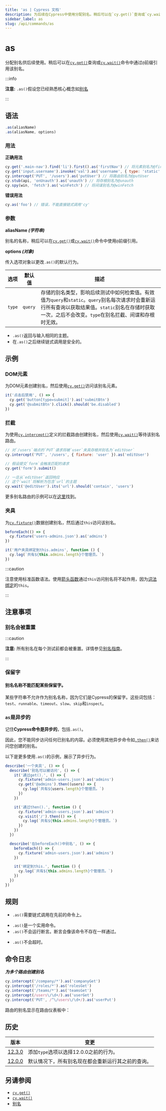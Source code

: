 ```yaml
---
title: 'as | Cypress 文档'
description: 为后续在Cypress中使用分配别名。稍后可以在`cy.get()`查询或`cy.wait()`命令中通过`@`前缀引用该别名。
sidebar_label: as
slug: /api/commands/as
---
```


<ProductHeading product="app" />

# as

分配别名供后续使用。稍后可以在[`cy.get()`](/api/commands/get)查询或[`cy.wait()`](/api/commands/wait)命令中通过`@`前缀引用该别名。

:::info

**注意:** `.as()`假设您已经熟悉核心概念如[别名](/app/core-concepts/variables-and-aliases)

:::

## 语法

```javascript
.as(aliasName)
.as(aliasName, options)
```

### 用法

<Icon name="check-circle" color="green" /> **正确用法**

```javascript
cy.get('.main-nav').find('li').first().as('firstNav') // 将元素别名为@firstNav
cy.get('input.username').invoke('val').as('username', { type: 'static' }) // 创建别名时引用该值的静态别名
cy.intercept('PUT', '/users').as('putUser') // 将路由别名为@putUser
cy.stub(api, 'onUnauth').as('unauth') // 将存根别名为@unauth
cy.spy(win, 'fetch').as('winFetch') // 将间谍别名为@winFetch
```

<Icon name="exclamation-triangle" color="red" /> **错误用法**

```javascript
cy.as('foo') // 错误，不能直接链式调用'cy'
```

### 参数

<Icon name="angle-right" /> **aliasName _(字符串)_**

别名的名称，稍后可以在[`cy.get()`](/api/commands/get)或[`cy.wait()`](/api/commands/wait)命令中使用`@`前缀引用。

<Icon name="angle-right" /> **options _(对象)_**

传入选项对象以更改`.as()`的默认行为。

| 选项 | 默认值 | 描述                                                                                                                                                                                                                                                                                                                                                                                 |
| ------ | ------- | ------------------------------------------------------------------------------------------------------------------------------------------------------------------------------------------------------------------------------------------------------------------------------------------------------------------------------------------------------------------------------------------- |
| `type` | `query` | 存储的别名类型，影响后续测试中如何检索值。有效值为`query`和`static`。`query`别名每次请求时会重新运行所有查询以获取结果值。`static`别名在存储时获取一次，之后不会改变。`type`在别名拦截、间谍和存根时无效。 |

<HeaderYields />

- `.as()`返回与输入相同的主题。
- 在`.as()`之后继续链式调用是安全的。

## 示例

### DOM元素

为DOM元素创建别名，然后使用[`cy.get()`](/api/commands/get)访问该别名元素。

```javascript
it('点击后禁用', () => {
  cy.get('button[type=submit]').as('submitBtn')
  cy.get('@submitBtn').click().should('be.disabled')
})
```

### 拦截

为使用[`cy.intercept()`](/api/commands/intercept)定义的拦截路由创建别名，然后使用[`cy.wait()`](/api/commands/wait)等待该别名路由。

```javascript
// 对`/users`端点的`PUT`请求将被`user`夹具存根并别名为`editUser`
cy.intercept('PUT', '/users', { fixture: 'user' }).as('editUser')

// 假设提交`form`会触发匹配的请求
cy.get('form').submit()

// 一旦从`editUser`返回响应
// 这个`wait`将解析为包含`url`的主题
cy.wait('@editUser').its('url').should('contain', 'users')
```

更多别名路由的示例可以在[这里](/api/commands/intercept#Aliasing-an-intercepted-route)找到。

### 夹具

为[`cy.fixture()`](/api/commands/fixture)数据创建别名，然后通过`this`访问该别名。

```javascript
beforeEach(() => {
  cy.fixture('users-admins.json').as('admins')
})

it('用户夹具绑定到this.admins', function () {
  cy.log(`共有${this.admins.length}个管理员。`)
})
```

:::caution

注意使用标准函数语法。使用[箭头函数](https://developer.mozilla.org/en-US/docs/Web/JavaScript/Reference/Functions/Arrow_functions)通过`this`访问别名将不起作用，因为[词法绑定](https://developer.mozilla.org/en-US/docs/Web/JavaScript/Reference/Functions/Arrow_functions#No_separate_this)的`this`。

:::

## 注意事项

### 别名会被重置

:::caution

**注意:** 所有别名在每个测试前都会被重置。详情参见[别名指南](/app/core-concepts/variables-and-aliases)。

:::

### 保留字

#### 别名名称不能匹配某些保留字。

某些字符串不允许作为别名名称，因为它们是Cypress的保留字。这些词包括：`test`、`runnable`、`timeout`、`slow`、`skip`和`inspect`。

### `as`是异步的

记住**Cypress命令是异步的**，包括`.as()`。

因此，您不能同步访问任何已别名的内容。必须使用其他异步命令如[`.then()`](/api/commands/then)来访问您创建的别名。

以下是更多使用`.as()`的示例，展示了异步行为。

```javascript
describe('一个夹具', () => {
  describe('别名可以被访问', () => {
    it('通过get().', () => {
      cy.fixture('admin-users.json').as('admins')
      cy.get('@admins').then((users) => {
        cy.log(`共有${users.length}个管理员。`)
      })
    })

    it('通过then().', function () {
      cy.fixture('admin-users.json').as('admins')
      cy.visit('/').then(() => {
        cy.log(`共有${this.admins.length}个管理员。`)
      })
    })
  })

  describe('在beforeEach()中别名', () => {
    beforeEach(() => {
      cy.fixture('admin-users.json').as('admins')
    })

    it('绑定到this.', function () {
      cy.log(`共有${this.admins.length}个管理员。`)
    })
  })
})
```

## 规则

<HeaderRequirements />

- `.as()`需要链式调用在先前的命令上。

<HeaderAssertions />

- `.as()`是一个实用命令。
- `.as()`不会运行断言。断言会像该命令不存在一样通过。

<HeaderTimeouts />

- `.as()`不会超时。

## 命令日志

**_为多个路由创建别名_**

```javascript
cy.intercept('/company/*').as('companyGet')
cy.intercept('/roles/*').as('rolesGet')
cy.intercept('/teams/*').as('teamsGet')
cy.intercept(/users\/\d+/).as('userGet')
cy.intercept('PUT', /^\/users\/\d+/).as('userPut')
```

路由的别名显示在路由仪表板中：

<DocsImage
  src="/img/api/as/routes-table-in-command-log.png"
  alt="命令日志中的路由"
/>

## 历史

| 版本                                    | 变更                                                       |
| ------------------------------------------ | ------------------------------------------------------------- |
| [12.3.0](/app/references/changelog#12-3-0) | 添加`type`选项以选择12.0.0之前的行为。      |
| [12.0.0](/app/references/changelog#12-0-0) | 默认情况下，所有别名现在都会重新运行其之前的查询。 |

## 另请参阅

- [`cy.get()`](/api/commands/get)
- [`cy.wait()`](/api/commands/wait)
- [别名](/app/core-concepts/variables-and-aliases)